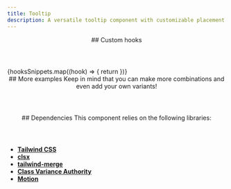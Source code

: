 ```yaml
---
title: Tooltip
description: A versatile tooltip component with customizable placement and animated transitions.
---
```



<section>

  <Tabs mountOnChange>
    <TabPanel label="Preview">
        <ComponentCard>
            <TooltipDemo />
        </ComponentCard>
    </TabPanel>
    <TabPanel label="Code">
        <CodeSnippet code={motionSnippets.code} language="tsx"/>
    </TabPanel>
    <TabPanel label="Usage">
        <CodeSnippet code={motionSnippets.usage} language="tsx"/>
    </TabPanel>
  </Tabs>

</section>

<section>
  <header>
    ## Custom hooks
  </header>

  <Tabs mountOnChange>
    {hooksSnippets.map((hook) => {
      return <TabPanel key={hook.id} label={hook.name}><CodeSnippet code={hook.code} language="typescript"/></TabPanel>
    })}
  </Tabs>

</section>


<section>
  <header>
    ## More examples
    Keep in mind that you can make more combinations and even add your own variants!
  </header>

  <Tabs>
    <TabPanel label="Placements">
        <ComponentCard showOverflow>
            <TooltipPositionsDemo />
        </ComponentCard>
    </TabPanel>
    <TabPanel label="Code">
        <CodeSnippet code={placementVariantsCodeSnippet} language="tsx"/>
    </TabPanel>
  </Tabs>

</section>

<section>
  <header>
    ## Dependencies
    This component relies on the following libraries:
  </header>

  - **<a href="https://tailwindcss.com/" target="_blank">Tailwind CSS</a>**
  - **<a href="https://github.com/dcastil/tailwind-merge" target="_blank">clsx</a>**
  - **<a href="https://github.com/lukeed/clsx" target="_blank">tailwind-merge</a>**
  - **<a href="https://cva.style/" target="_blank">Class Variance Authority</a>**
  - **<a href="https://motion.dev/" target="_blank">Motion</a>**

</section>
